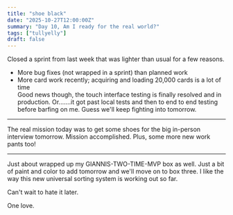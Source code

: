 ```yaml
---
title: "shoe black"
date: "2025-10-27T12:00:00Z"
summary: "Day 10, Am I ready for the real world?"
tags: ["tullyelly"]
draft: false
---
```


Closed a sprint from last week that was lighter than usual for a few reasons.

- More bug fixes (not wrapped in a sprint) than planned work
- More card work recently; acquiring and loading 20,000 cards is a lot of time
  <br />
  Good news though, the touch interface testing is finally resolved and in
  production. Or.......it got past local tests and then to end to end testing
  before barfing on me. Guess we'll keep fighting into tomorrow.

---

The real mission today was to get some shoes for the big in-person interview tomorrow. Mission accomplished. Plus, some more new work pants too!

---

Just about wrapped up my GIANNIS-TWO-TIME-MVP box as well. Just a bit of paint and color to add tomorrow and we'll move on to box three. I like the way this new universal sorting system is working out so far.

Can't wait to hate it later.

One love.
